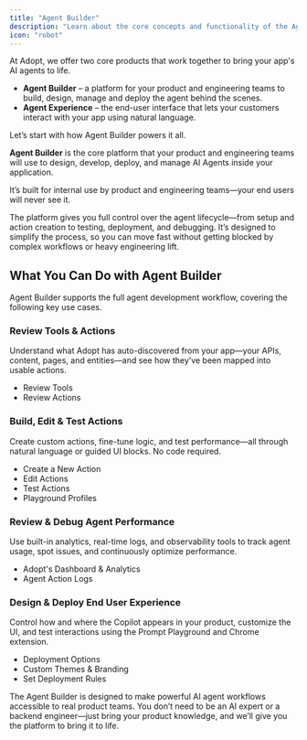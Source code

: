 ```yaml
---
title: "Agent Builder"
description: "Learn about the core concepts and functionality of the Agent Builder Platform"
icon: "robot"
---
```


At Adopt, we offer two core products that work together to bring your app's AI agents to life.

- **Agent Builder** – a platform for your product and engineering teams to build, design, manage and deploy the agent behind the scenes.
- **Agent Experience** – the end-user interface that lets your customers interact with your app using natural language.

Let’s start with how Agent Builder powers it all.

**Agent Builder** is the core platform that your product and engineering teams will use to design, develop, deploy, and manage AI Agents inside your application.

It’s built for internal use by product and engineering teams—your end users will never see it.

The platform gives you full control over the agent lifecycle—from setup and action creation to testing, deployment, and debugging. It’s designed to simplify the process, so you can move fast without getting blocked by complex workflows or heavy engineering lift.

## What You Can Do with Agent Builder

Agent Builder supports the full agent development workflow, covering the following key use cases.

### Review Tools & Actions

Understand what Adopt has auto-discovered from your app—your APIs, content, pages, and entities—and see how they’ve been mapped into usable actions.

- Review Tools
- Review Actions

### Build, Edit & Test Actions

Create custom actions, fine-tune logic, and test performance—all through natural language or guided UI blocks. No code required.

- Create a New Action
- Edit Actions
- Test Actions
- Playground Profiles

### Review & Debug Agent Performance

Use built-in analytics, real-time logs, and observability tools to track agent usage, spot issues, and continuously optimize performance.

- Adopt's Dashboard & Analytics
- Agent Action Logs

### Design & Deploy End User Experience

Control how and where the Copilot appears in your product, customize the UI, and test interactions using the Prompt Playground and Chrome extension.

- Deployment Options
- Custom Themes & Branding
- Set Deployment Rules

The Agent Builder is designed to make powerful AI agent workflows accessible to real product teams. You don’t need to be an AI expert or a backend engineer—just bring your product knowledge, and we’ll give you the platform to bring it to life.